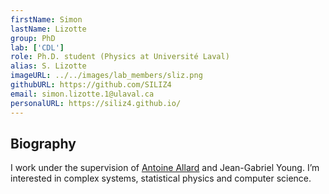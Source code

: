 ```yaml
---
firstName: Simon
lastName: Lizotte
group: PhD
lab: ['CDL']
role: Ph.D. student (Physics at Université Laval)
alias: S. Lizotte
imageURL: ../../images/lab_members/sliz.png
githubURL: https://github.com/SILIZ4
email: simon.lizotte.1@ulaval.ca 
personalURL: https://siliz4.github.io/
---
```


## Biography

I work under the supervision of [Antoine Allard](https://antoineallard.github.io/) and Jean-Gabriel Young. I’m interested in complex systems, statistical physics and computer science.
